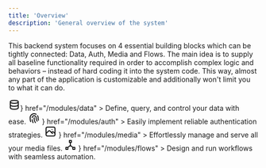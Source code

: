 ```yaml
---
title: 'Overview'
description: 'General overview of the system'
---
```


This backend system focuses on 4 essential building blocks which can be tightly connected:
Data, Auth, Media and Flows.
The main idea is to supply all baseline functionality required in order to accomplish complex
logic and behaviors – instead of hard coding it into the system code. This way, almost any part
of the application is customizable and additionally won't limit you to what it can do.


<CardGroup cols={2}>
   <Card
      title="Data"
      icon={<div className="text-primary-light">
         <svg  xmlns="http://www.w3.org/2000/svg"  width="24"  height="24"  viewBox="0 0 24 24"  fill="none"  stroke="currentColor"  stroke-width="2"  stroke-linecap="round"  stroke-linejoin="round"  class="icon icon-tabler icons-tabler-outline icon-tabler-database"><path stroke="none" d="M0 0h24v24H0z" fill="none"/><path d="M12 6m-8 0a8 3 0 1 0 16 0a8 3 0 1 0 -16 0" /><path d="M4 6v6a8 3 0 0 0 16 0v-6" /><path d="M4 12v6a8 3 0 0 0 16 0v-6" /></svg></div>}
      href="/modules/data"
   >
      Define, query, and control your data with ease.
   </Card>
   <Card
      title="Auth"
      icon={<div className="text-primary-light">
         <svg  xmlns="http://www.w3.org/2000/svg"  width="24"  height="24"  viewBox="0 0 24 24"  fill="none"  stroke="currentColor"  stroke-width="2"  stroke-linecap="round"  stroke-linejoin="round"  class="icon icon-tabler icons-tabler-outline icon-tabler-fingerprint"><path stroke="none" d="M0 0h24v24H0z" fill="none"/><path d="M18.9 7a8 8 0 0 1 1.1 5v1a6 6 0 0 0 .8 3" /><path d="M8 11a4 4 0 0 1 8 0v1a10 10 0 0 0 2 6" /><path d="M12 11v2a14 14 0 0 0 2.5 8" /><path d="M8 15a18 18 0 0 0 1.8 6" /><path d="M4.9 19a22 22 0 0 1 -.9 -7v-1a8 8 0 0 1 12 -6.95" /></svg>
      </div>}
      href="/modules/auth"
   >
      Easily implement reliable authentication strategies.
   </Card>
   <Card
      title="Media"
      icon={<div className="text-primary-light">
         <svg  xmlns="http://www.w3.org/2000/svg"  width="24"  height="24"  viewBox="0 0 24 24"  fill="none"  stroke="currentColor"  stroke-width="2"  stroke-linecap="round"  stroke-linejoin="round"  class="icon icon-tabler icons-tabler-outline icon-tabler-photo"><path stroke="none" d="M0 0h24v24H0z" fill="none"/><path d="M15 8h.01" /><path d="M3 6a3 3 0 0 1 3 -3h12a3 3 0 0 1 3 3v12a3 3 0 0 1 -3 3h-12a3 3 0 0 1 -3 -3v-12z" /><path d="M3 16l5 -5c.928 -.893 2.072 -.893 3 0l5 5" /><path d="M14 14l1 -1c.928 -.893 2.072 -.893 3 0l3 3" /></svg>
      </div>}
      href="/modules/media"
   >
      Effortlessly manage and serve all your media files.
   </Card>
   <Card
      title="Flows"
      icon={<div className="text-primary-light">
         <svg  xmlns="http://www.w3.org/2000/svg"  width="24"  height="24"  viewBox="0 0 24 24"  fill="none"  stroke="currentColor"  stroke-width="2"  stroke-linecap="round"  stroke-linejoin="round"  class="icon icon-tabler icons-tabler-outline icon-tabler-hierarchy-2"><path stroke="none" d="M0 0h24v24H0z" fill="none"/><path d="M10 3h4v4h-4z" /><path d="M3 17h4v4h-4z" /><path d="M17 17h4v4h-4z" /><path d="M7 17l5 -4l5 4" /><path d="M12 7l0 6" /></svg>
      </div>}
      href="/modules/flows"
   >
      Design and run workflows with seamless automation.
   </Card>
</CardGroup>